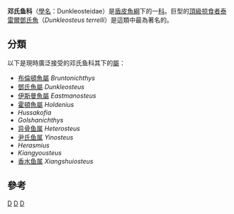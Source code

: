 {{Automatic taxobox
| taxon = Dunkleosteidae
| authority = Stensiö, 1963
| image = Dunkleosteus skull QM email.jpg
| image_caption = 藏於[[昆士蘭博物館|昆士蘭博物館]]的[[鄧氏魚|鄧氏魚]][[頭顱骨|頭顱骨]]。
| fossil_range = {{fossil_range|382|359}}
| subdivision_ranks = [[屬|屬]]
| subdivision = 參見內文
}}

'''邓氏鱼科'''（[[學名|學名]]：Dunkleosteidae）是[[盾皮魚綱|盾皮魚綱]]下的一[[科|科]]。巨型的[[頂級掠食者|頂級掠食者]][[泰雷爾鄧氏魚|泰雷爾鄧氏魚]]（''Dunkleosteus terrelli''）是這類中最為著名的。
==分類==
以下是現時廣泛接受的邓氏鱼科其下的[[屬|屬]]：
*[[布倫頓魚屬|布倫頓魚屬]] ''Bruntonichthys''
*[[鄧氏魚屬|鄧氏魚屬]] ''Dunkleosteus''
*[[伊斯曼魚屬|伊斯曼魚屬]] ''Eastmanosteus''
*[[霍頓魚屬|霍頓魚屬]] ''Holdenius''
*''Hussakofia''
*''Golshanichthys''
*[[异骨鱼属|异骨鱼属]] ''Heterosteus''
*[[尹氏鱼属|尹氏鱼属]] ''Yinosteus''
*''Herasmius''
*''Kiangyousteus''
*[[香水鱼属|香水鱼属]] ''Xiangshuiosteus''

==參考==
{{reflist}}
{{節甲魚目|P.}}
{{Taxonbar}}
[[Category:短胸亞目|D]]
[[Category:節甲魚目|D]]
[[Category:1963年描述的分类群|D]]
